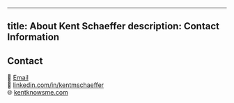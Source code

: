 
---
title: About Kent Schaeffer
description: Contact Information
---

## Contact

📧 [Email](kent@kentknowsme.com)  
💼 [linkedin.com/in/kentmschaeffer](https://linkedin.com/in/kentmschaeffer)  
🌐 [kentknowsme.com](https://kentknowsme.com)
